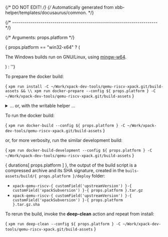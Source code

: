 {/* DO NOT EDIT! */}
{/* Automatically generated from xbb-helper/templates/docusaurus/common. */}



{/* ------------------------------------------------------------------------ */}

{/* Arguments: props.platform */}

{ props.platform == "win32-x64" ? ( <p>The Windows builds run on GNU/Linux, using <a href="https://mingw-w64.org">mingw-w64</a>.</p> ) : ''}

To prepare the docker build:

<CodeBlock language="sh"> {
`xpm run install -C ~/Work/xpack-dev-tools/qemu-riscv-xpack.git/build-assets && \\
xpm run docker-prepare --config ${ props.platform } -C ~/Work/xpack-dev-tools/qemu-riscv-xpack.git/build-assets`
} </CodeBlock>

<details>
<summary>... or, with the writable helper ...</summary>

<CodeBlock language="sh"> {
`xpm run install -C ~/Work/xpack-dev-tools/qemu-riscv-xpack.git/build-assets && \\
xpm run link-deps -C ~/Work/xpack-dev-tools/qemu-riscv-xpack.git/build-assets && \\
xpm run docker-prepare --config ${ props.platform } -C ~/Work/xpack-dev-tools/qemu-riscv-xpack.git/build-assets && \\
xpm run docker-link-deps --config ${ props.platform } -C ~/Work/xpack-dev-tools/qemu-riscv-xpack.git/build-assets`
} </CodeBlock>

</details>

To run the docker build:

<CodeBlock language="sh"> {
`xpm run docker-build --config ${ props.platform } -C ~/Work/xpack-dev-tools/qemu-riscv-xpack.git/build-assets`
} </CodeBlock>

or, for more verbosity, run the similar development build:

<CodeBlock language="sh"> {
`xpm run docker-build-development --config ${ props.platform } -C ~/Work/xpack-dev-tools/qemu-riscv-xpack.git/build-assets`
} </CodeBlock>

{ durations[ props.platform ] }, the output of the build script is a compressed
archive and its SHA signature, created in
the <code>buils-assets/build/{ props.platform }/deploy</code> folder:

* <code>xpack-qemu-riscv-{ customField('upstreamVersion') }-{ customField('xpackSubversion') }-{ props.platform }.tar.gz</code>
* <code>xpack-qemu-riscv-{ customField('upstreamVersion') }-{ customField('xpackSubversion') }-{ props.platform }.tar.gz.sha</code>

To rerun the build, invoke the **deep-clean** action and repeat from install:

<CodeBlock language="sh"> {
`xpm run deep-clean --config ${ props.platform } -C ~/Work/xpack-dev-tools/qemu-riscv-xpack.git/build-assets`
} </CodeBlock>
